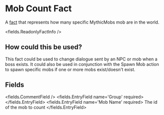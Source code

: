 
# Mob Count Fact

A [fact](/docs/creating-stories/facts) that represents how many specific MythicMobs mob are in the world.

<fields.ReadonlyFactInfo />

## How could this be used?

This fact could be used to change dialogue sent by an NPC or mob when a boss exists. It could also be used in conjunction with the Spawn Mob action to spawn specific mobs if one or more mobs exist/doesn't exist.


## Fields

<fields.CommentField />
<fields.EntryField name='Group' required>
</fields.EntryField>
<fields.EntryField name='Mob Name' required>
     The id of the mob to count
</fields.EntryField>
